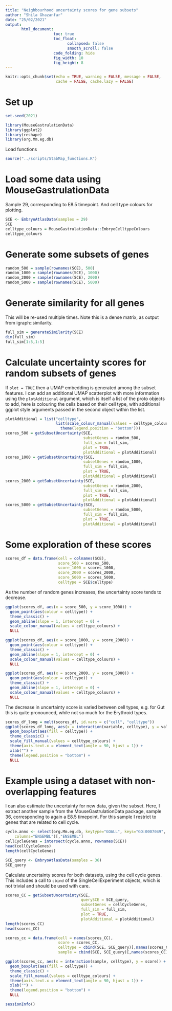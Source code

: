 ```yaml
---
title: "Neighbourhood uncertainty scores for gene subsets"
author: "Shila Ghazanfar"
date: "25/02/2021"
output:
       html_document:
                     toc: true
                     toc_float:
                           collapsed: false
                           smooth_scroll: false
                     code_folding: hide
                     fig_width: 10
                     fig_height: 8
---
```


```r
knitr::opts_chunk$set(echo = TRUE, warning = FALSE, message = FALSE, 
                      cache = FALSE, cache.lazy = FALSE)
```

# Set up

```r
set.seed(2021)

library(MouseGastrulationData)
library(ggplot2)
library(reshape)
library(org.Mm.eg.db)
```

Load functions

```r
source("../scripts/StabMap_functions.R")
```

# Load some data using MouseGastrulationData

Sample 29, corresponding to E8.5 timepoint. And cell type colours for plotting.

```r
SCE <- EmbryoAtlasData(samples = 29)
SCE
celltype_colours = MouseGastrulationData::EmbryoCelltypeColours
celltype_colours
```

# Generate some subsets of genes

```r
random_500 = sample(rownames(SCE), 500)
random_1000 = sample(rownames(SCE), 1000)
random_2000 = sample(rownames(SCE), 2000)
random_5000 = sample(rownames(SCE), 5000)
```

# Generate similarity for all genes

This will be re-used multiple times. Note this is a dense matrix, 
as output from igraph::similarity.

```r
full_sim = generateSimilarity(SCE)
dim(full_sim)
full_sim[1:5,1:5]
```

# Calculate uncertainty scores for random subsets of genes

If `plot = TRUE` then a UMAP embedding is generated among the subset features. 
I can add an additional UMAP scatterplot with more information using the 
`plotAdditional` argument, which is itself a list of the proto objects to add, 
here is colouring the cells based on their cell type,
with additional ggplot style arguments passed in the second object within the 
list.

```r
plotAdditional = list("celltype", 
                      list(scale_colour_manual(values = celltype_colours),
                        theme(legend.position = "bottom")))
scores_500 = getSubsetUncertainty(SCE,
                                  subsetGenes = random_500,
                                  full_sim = full_sim,
                                  plot = TRUE,
                                  plotAdditional = plotAdditional)
scores_1000 = getSubsetUncertainty(SCE,
                                  subsetGenes = random_1000,
                                  full_sim = full_sim,
                                  plot = TRUE,
                                  plotAdditional = plotAdditional)
scores_2000 = getSubsetUncertainty(SCE,
                                  subsetGenes = random_2000,
                                  full_sim = full_sim,
                                  plot = TRUE,
                                  plotAdditional = plotAdditional)
scores_5000 = getSubsetUncertainty(SCE,
                                  subsetGenes = random_5000,
                                  full_sim = full_sim,
                                  plot = TRUE,
                                  plotAdditional = plotAdditional)
```

# Some exploration of these scores

```r
scores_df = data.frame(cell = colnames(SCE),
                       score_500 = scores_500,
                       score_1000 = scores_1000,
                       score_2000 = scores_2000,
                       score_5000 = scores_5000,
                       celltype = SCE$celltype)
```

As the number of random genes increases, the uncertainty score tends to
decrease.
  
```r
ggplot(scores_df, aes(x = score_500, y = score_1000)) + 
  geom_point(aes(colour = celltype)) + 
  theme_classic() + 
  geom_abline(slope = 1, intercept = 0) +
  scale_colour_manual(values = celltype_colours) +
  NULL

ggplot(scores_df, aes(x = score_1000, y = score_2000)) + 
  geom_point(aes(colour = celltype)) + 
  theme_classic() + 
  geom_abline(slope = 1, intercept = 0) +
  scale_colour_manual(values = celltype_colours) +
  NULL

ggplot(scores_df, aes(x = score_2000, y = score_5000)) + 
  geom_point(aes(colour = celltype)) + 
  theme_classic() + 
  geom_abline(slope = 1, intercept = 0) +
  scale_colour_manual(values = celltype_colours) +
  NULL
```

The decrease in uncertainty score is varied between cell types, e.g. for 
Gut this is quite pronounced, while not so much for the Erythroid types.

```r
scores_df_long = melt(scores_df, id.vars = c("cell", "celltype"))
ggplot(scores_df_long, aes(x = interaction(variable, celltype), y = value)) + 
  geom_boxplot(aes(fill = celltype)) +
  theme_classic() +
  scale_fill_manual(values = celltype_colours) +
  theme(axis.text.x = element_text(angle = 90, hjust = 1)) +
  xlab("") +
  theme(legend.position = "bottom") +
  NULL
```

# Example using a dataset with non-overlapping features

I can also estimate the uncertainty for new data, given the subset. Here, I 
extract another sample from the MouseGastrulationData package, sample 36, 
corresponding to again a E8.5 timepoint. For this sample I restrict to genes 
that are related to cell cycle.

```r
cycle.anno <- select(org.Mm.eg.db, keytype="GOALL", keys="GO:0007049", 
    columns="ENSEMBL")[,"ENSEMBL"]
cellCycleGenes = intersect(cycle.anno, rownames(SCE))
head(cellCycleGenes)
length(cellCycleGenes)
```

```r
SCE_query <- EmbryoAtlasData(samples = 36)
SCE_query
```

Calculate uncertainty scores for both datasets, using the cell cycle genes.
This includes a call to `cbind` of the SingleCellExperiment objects,
which is not trivial and should be used with care.

```r
scores_CC = getSubsetUncertainty(SCE,
                                 querySCE = SCE_query,
                                 subsetGenes = cellCycleGenes,
                                 full_sim = full_sim,
                                 plot = TRUE,
                                 plotAdditional = plotAdditional)
length(scores_CC)
head(scores_CC)

scores_cc = data.frame(cell = names(scores_CC),
                       score = scores_CC,
                       celltype = cbind(SCE, SCE_query)[,names(scores_CC)]$celltype,
                       sample = cbind(SCE, SCE_query)[,names(scores_CC)]$sample)

ggplot(scores_cc, aes(x = interaction(sample, celltype), y = score)) + 
  geom_boxplot(aes(fill = celltype)) + 
  theme_classic() +
  scale_fill_manual(values = celltype_colours) +
  theme(axis.text.x = element_text(angle = 90, hjust = 1)) +
  xlab("") +
  theme(legend.position = "bottom") +
  NULL
```

```r
sessionInfo()
```